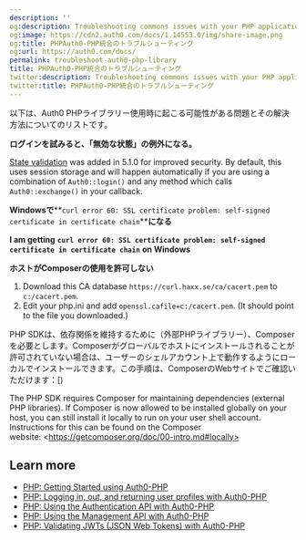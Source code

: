 ```yaml
---
description: ''
og:description: Troubleshooting commons issues with your PHP applications.
og:image: https://cdn2.auth0.com/docs/1.14553.0/img/share-image.png
og:title: PHPAuth0-PHP統合のトラブルシューティング
og:url: https://auth0.com/docs/
permalink: troubleshoot-auth0-php-library
title: PHPAuth0-PHP統合のトラブルシューティング
twitter:description: Troubleshooting commons issues with your PHP applications.
twitter:title: PHPAuth0-PHP統合のトラブルシューティング
---
```


以下は、Auth0 PHPライブラリー使用時に起こる可能性がある問題とその解決方法についてのリストです。

**ログインを試みると、「無効な状態」の例外になる。**

[State validation](/docs/secure/attack-protection/state-parameters) was added in 5.1.0 for improved security. By default, this uses session storage and will happen automatically if you are using a combination of `Auth0::login()` and any method which calls `Auth0::exchange()` in your callback.

**Windowsで****`curl error 60: SSL certificate problem: self-signed certificate in certificate chain`****になる**

**I am getting** **`curl error 60: SSL certificate problem: self-signed certificate in certificate chain`** **on Windows**

**ホストがComposerの使用を許可しない**

1. Download this CA database `https://curl.haxx.se/ca/cacert.pem` to `c:/cacert.pem`.
2. Edit your php.ini and add `openssl.cafile=c:/cacert.pem`. (It should point to the file you downloaded.)

PHP SDKは、依存関係を維持するために（外部PHPライブラリー）、Composerを必要とします。Composerがグローバルでホストにインストールされることが許可されていない場合は、ユーザーのシェルアカウント上で動作するようにローカルでインストールできます。この手順は、ComposerのWebサイトでご確認いただけます：[)

The PHP SDK requires Composer for maintaining dependencies (external PHP libraries). If Composer is now allowed to be installed globally on your host, you can still install it locally to run on your user shell account. Instructions for this can be found on the Composer website: \<https://getcomposer.org/doc/00-intro.md#locally>

## Learn more

* [PHP: Getting Started using Auth0-PHP](/docs/libraries/auth0-php)
* [PHP: Logging in, out, and returning user profiles with Auth0-PHP](/docs/libraries/auth0-php/auth0-php-basic-use)
* [PHP: Using the Authentication API with Auth0-PHP](/docs/libraries/auth0-php/using-the-authentication-api-with-auth0-php)
* [PHP: Using the Management API with Auth0-PHP](/docs/libraries/auth0-php/using-the-management-api-with-auth0-php)
* [PHP: Validating JWTs (JSON Web Tokens) with Auth0-PHP](/docs/libraries/auth0-php/validating-jwts-with-auth0-php)